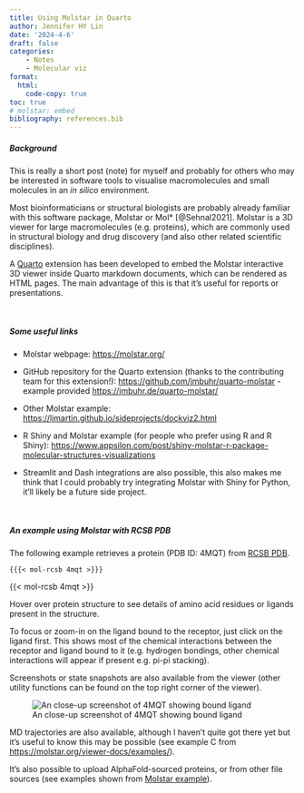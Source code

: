 ```yaml
---
title: Using Molstar in Quarto
author: Jennifer HY Lin
date: '2024-4-6'
draft: false
categories: 
    - Notes
    - Molecular viz
format:
  html:
    code-copy: true
toc: true
# molstar: embed
bibliography: references.bib
---
```


##### **Background**

This is really a short post (note) for myself and probably for others who may be interested in software tools to visualise macromolecules and small molecules in an *in silico* environment.

Most bioinformaticians or structural biologists are probably already familiar with this software package, Molstar or Mol\* [@Sehnal2021]. Molstar is a 3D viewer for large macromolecules (e.g. proteins), which are commonly used in structural biology and drug discovery (and also other related scientific disciplines).

A [Quarto](https://quarto.org/) extension has been developed to embed the Molstar interactive 3D viewer inside Quarto markdown documents, which can be rendered as HTML pages. The main advantage of this is that it's useful for reports or presentations.

<br>

##### **Some useful links**

-   Molstar webpage: [https://molstar.org/](https://molstar.org/)

-   GitHub repository for the Quarto extension (thanks to the contributing team for this extension!): [https://github.com/jmbuhr/quarto-molstar](https://github.com/jmbuhr/quarto-molstar) - example provided [https://jmbuhr.de/quarto-molstar/](https://jmbuhr.de/quarto-molstar/)

-   Other Molstar example: [https://ljmartin.github.io/sideprojects/dockviz2.html](https://ljmartin.github.io/sideprojects/dockviz2.html)

-   R Shiny and Molstar example (for people who prefer using R and R Shiny): [https://www.appsilon.com/post/shiny-molstar-r-package-molecular-structures-visualizations](https://www.appsilon.com/post/shiny-molstar-r-package-molecular-structures-visualizations)

-   Streamlit and Dash integrations are also possible, this also makes me think that I could probably try integrating Molstar with Shiny for Python, it'll likely be a future side project.

<br>

##### **An example using Molstar with RCSB PDB**

The following example retrieves a protein (PDB ID: 4MQT) from [RCSB PDB](https://www.rcsb.org/).

`{{{< mol-rcsb 4mqt >}}}`

{{< mol-rcsb 4mqt >}}

Hover over protein structure to see details of amino acid residues or ligands present in the structure.

To focus or zoom-in on the ligand bound to the receptor, just click on the ligand first. This shows most of the chemical interactions between the receptor and ligand bound to it (e.g. hydrogen bondings, other chemical interactions will appear if present e.g. pi-pi stacking).

Screenshots or state snapshots are also available from the viewer (other utility functions can be found on the top right corner of the viewer).

![An close-up screenshot of 4MQT showing bound ligand](close-up_shot.png)

MD trajectories are also available, although I haven't quite got there yet but it's useful to know this may be possible (see example C from [https://molstar.org/viewer-docs/examples/](https://molstar.org/viewer-docs/examples/)).

It's also possible to upload AlphaFold-sourced proteins, or from other file sources (see examples shown from [Molstar example](https://jmbuhr.de/quarto-molstar/)).